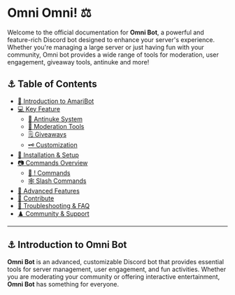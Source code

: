 # **Omni Omni! ⚖️**

Welcome to the official documentation for **Omni Bot**, a powerful and feature-rich Discord bot designed to enhance your server's experience. Whether you're managing a large server or just having fun with your community, Omni bot provides a wide range of tools for moderation, user engagement, giveaway tools, antinuke and more!

## **⚓️ Table of Contents**
- [🍚 Introduction to AmariBot](README.md)
- [💻 Key Feature](key_features.md)
  - [🏐 Antinuke System](antinuke.md)
  - [📼 Moderation Tools](moderation.md)
  - [🗒️ Giveaways](giveaways.md)
  - [🗝️ Customization](customization.md)
- [🐇 Installation & Setup](installation_setup.md)
- [📷 Commands Overview](commands_overview)
  - [🧻 ! Commands](!_commands.md)
  - [🕸️ Slash Commands](slash_commands.md)
- [🥛 Advanced Features](advanced_features.md)
- [🦈 Contribute](contribute.md)
- [ 🏐 Troubleshooting](troubleshooting)[ & FAQ](faq.md)
- [♟️ Community & Support](community_support)

---

## **⚓️ Introduction to Omni Bot**

**Omni Bot** is an advanced, customizable Discord bot that provides essential tools for server management, user engagement, and fun activities. Whether you are moderating your community or offering interactive entertainment, **Omni Bot** has something for everyone.
